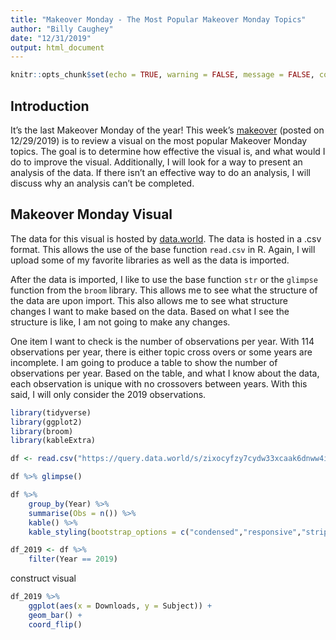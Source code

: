 ```yaml
---
title: "Makeover Monday - The Most Popular Makeover Monday Topics"
author: "Billy Caughey"
date: "12/31/2019"
output: html_document
---
```


```r
knitr::opts_chunk$set(echo = TRUE, warning = FALSE, message = FALSE, comment = FALSE)
```

## Introduction

It's the last Makeover Monday of the year! This week's [makeover]("https://data.world/makeovermonday/2019w53") (posted on 12/29/2019) is to review a visual on the most popular Makeover Monday topics. The goal is to determine how effective the visual is, and what would I do to improve the visual. Additionally, I will look for a way to present an analysis of the data. If there isn't an effective way to do an analysis, I will discuss why an analysis can't be completed.

## Makeover Monday Visual

The data for this visual is hosted by [data.world]("https://data.world/makeovermonday/2019w53"). The data is hosted in a .csv format. This allows the use of the base function `read.csv` in R. Again, I will upload some of my favorite libraries as well as the data is imported.

After the data is imported, I like to use the base function `str` or the `glimpse` function from the `broom` library. This allows me to see what the structure of the data are upon import. This also allows me to see what structure changes I want to make based on the data. Based on what I see the structure is like, I am not going to make any changes.

One item I want to check is the number of observations per year. With 114 observations per year, there is either topic cross overs or some years are incomplete. I am going to produce a table to show the number of observations per year. Based on the table, and what I know about the data, each observation is unique with no crossovers between years. With this said, I will only consider the 2019 observations.

```r

library(tidyverse)
library(ggplot2)
library(broom)
library(kableExtra)

df <- read.csv("https://query.data.world/s/zixocyfzy7cydw33xcaak6dnww4irg", header=TRUE, stringsAsFactors=FALSE)

df %>% glimpse()

df %>%
    group_by(Year) %>%
    summarise(Obs = n()) %>%    
    kable() %>%
    kable_styling(bootstrap_options = c("condensed","responsive","striped"), full_width = F)

df_2019 <- df %>%
    filter(Year == 2019)

```

construct visual

```r

df_2019 %>% 
    ggplot(aes(x = Downloads, y = Subject)) +
    geom_bar() +
    coord_flip()

```










